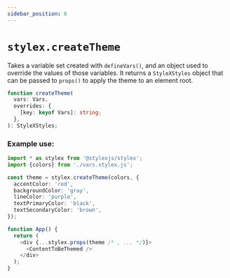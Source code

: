 ```yaml
---
sidebar_position: 6
---
```


# `stylex.createTheme`

Takes a variable set created with `defineVars()`, and an object used to override
the values of those variables. It returns a `StyleXStyles` object that can be
passed to `props()` to apply the theme to an element root.

```ts
function createTheme(
  vars: Vars,
  overrides: {
    [key: keyof Vars]: string;
  },
): StyleXStyles;
```

### Example use:

```ts
import * as stylex from '@stylexjs/stylex';
import {colors} from './vars.stylex.js';

const theme = stylex.createTheme(colors, {
  accentColor: 'red',
  backgroundColor: 'gray',
  lineColor: 'purple',
  textPrimaryColor: 'black',
  textSecondaryColor: 'brown',
});

function App() {
  return (
    <div {...stylex.props(theme /* , ... */)}>
      <ContentToBeThemed />
    </div>
  );
}
```
